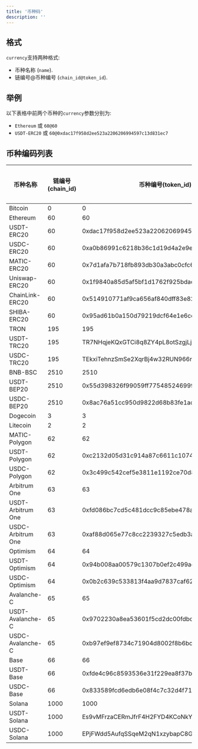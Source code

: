 ```yaml
---
title: '币种码'
description: ''
---
```


## 格式

`currency`支持两种格式:

- 币种名称 (`name`).
- 链编号@币种编号 (`chain_id@token_id`).

## 举例

以下表格中前两个币种的`currency`参数分别为:

- `Ethereum` 或 `60@60`
- `USDT-ERC20` 或 `60@0xdac17f958d2ee523a2206206994597c13d831ec7`

## 币种编码列表

| 币种名称            | 链编号(chain\_id) | 币种编号(token\_id)                                  | 币种精度 |
| --------------- | --------- | ------------------------------------------ |----------|
| Bitcoin         | 0         | 0                                          |    8     |
| Ethereum        | 60        | 60                                         |    18    |
| USDT-ERC20      | 60        | 0xdac17f958d2ee523a2206206994597c13d831ec7 |    6     |
| USDC-ERC20      | 60        | 0xa0b86991c6218b36c1d19d4a2e9eb0ce3606eb48 |    6     |
| MATIC-ERC20     | 60        | 0x7d1afa7b718fb893db30a3abc0cfc608aacfebb0 |    18    |
| Uniswap-ERC20   | 60        | 0x1f9840a85d5af5bf1d1762f925bdaddc4201f984 |    18    |
| ChainLink-ERC20 | 60        | 0x514910771af9ca656af840dff83e8264ecf986ca |    18    |
| SHIBA-ERC20     | 60        | 0x95ad61b0a150d79219dcf64e1e6cc01f0b64c4ce |    18     |
| TRON            | 195       | 195                                        |    6       |
| USDT-TRC20      | 195       | TR7NHqjeKQxGTCi8q8ZY4pL8otSzgjLj6t         |    6       |
| USDC-TRC20      | 195       | TEkxiTehnzSmSe2XqrBj4w32RUN966rdz8         |    6       |
| BNB-BSC         | 2510      | 2510                                       |    18      |
| USDT-BEP20      | 2510      | 0x55d398326f99059ff775485246999027b3197955 |    18      |
| USDC-BEP20      | 2510      | 0x8ac76a51cc950d9822d68b83fe1ad97b32cd580d |    18      |
| Dogecoin        | 3         | 3                                          |    8       |
| Litecoin        | 2         | 2                                          |    8       |
| MATIC-Polygon   | 62        | 62                                         |    18      |
| USDT-Polygon    | 62        | 0xc2132d05d31c914a87c6611c10748aeb04b58e8f |    6       |
| USDC-Polygon    | 62        | 0x3c499c542cef5e3811e1192ce70d8cc03d5c3359 |    6       |
| Arbitrum One    | 63        | 63                                         |    18      |
| USDT-Arbitrum One    | 63        | 0xfd086bc7cd5c481dcc9c85ebe478a1c0b69fcbb9 |    6       |
| USDC-Arbitrum One    | 63        | 0xaf88d065e77c8cc2239327c5edb3a432268e5831 |    6       |
| Optimism        | 64        | 64                                         |    18      |
| USDT-Optimism   | 64        | 0x94b008aa00579c1307b0ef2c499ad98a8ce58e58 |    6       |
| USDC-Optimism   | 64        | 0x0b2c639c533813f4aa9d7837caf62653d097ff85 |    6       |
| Avalanche-C        | 65        | 65                                         |    18      |
| USDT-Avalanche-C   | 65        | 0x9702230a8ea53601f5cd2dc00fdbc13d4df4a8c7 |    6       |
| USDC-Avalanche-C   | 65        | 0xb97ef9ef8734c71904d8002f8b6bc66dd9c48a6e |    6       |
| Base          | 66        | 66                                         |    18      |
| USDT-Base     | 66        | 0xfde4c96c8593536e31f229ea8f37b2ada2699bb2 |    6       |
| USDC-Base     | 66        | 0x833589fcd6edb6e08f4c7c32d4f71b54bda02913 |    6       |
| Solana          | 1000        | 1000                                         |    9      |
| USDT-Solana     | 1000        | Es9vMFrzaCERmJfrF4H2FYD4KCoNkY11McCe8BenwNYB |    6       |
| USDC-Solana     | 1000        | EPjFWdd5AufqSSqeM2qN1xzybapC8G4wEGGkZwyTDt1v |    6       |